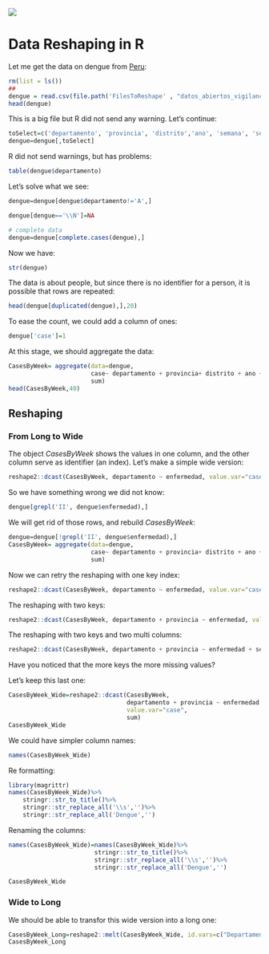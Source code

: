 <img src="https://i.imgur.com/6U6q5jQ.png"/>

# Data Reshaping in R


Let me get the data on dengue from [Peru](https://www.datosabiertos.gob.pe/dataset/vigilancia-epidemiol%C3%B3gica-de-dengue):


```r
rm(list = ls())
##
dengue = read.csv(file.path('FilesToReshape' , "datos_abiertos_vigilancia_dengue.csv"))
head(dengue)
```

This is a big file but R did not send any warning. Let's continue:

```r
toSelect=c('departamento', 'provincia', 'distrito','ano', 'semana', 'sexo','enfermedad')
dengue=dengue[,toSelect]
```

R did not send warnings, but has problems:

```r
table(dengue$departamento)
```

Let's solve what we see:
```r
dengue=dengue[dengue$departamento!='A',]

dengue[dengue=='\\N']=NA

# complete data
dengue=dengue[complete.cases(dengue),]
```

Now we have:
```r

str(dengue)
```

The data is about people, but since there is no identifier for a person, it is possible that rows are repeated:

```r
head(dengue[duplicated(dengue),],20)
```

To ease the count, we could add a column of ones:

```r
dengue['case']=1
```

At this stage, we should aggregate the data:

```r
CasesByWeek= aggregate(data=dengue,
                       case~ departamento + provincia+ distrito + ano + semana + sexo + enfermedad,
                       sum)
head(CasesByWeek,40)
```


## Reshaping

### From Long to Wide

The object *CasesByWeek* shows the values in one column, and the other column serve as identifier (an index). Let's make a simple wide version:


```r
reshape2::dcast(CasesByWeek, departamento ~ enfermedad, value.var="case",sum)
```

So we have something wrong we did not know:

```r

dengue[grepl('II', dengue$enfermedad),]
```

We will get rid of those rows, and rebuild _CasesByWeek_:

```r
dengue=dengue[!grepl('II', dengue$enfermedad),]
CasesByWeek= aggregate(data=dengue,
                       case~ departamento + provincia+ distrito + ano + semana + sexo + enfermedad,
                       sum)
```

Now we can retry the reshaping with one key index:

```r
reshape2::dcast(CasesByWeek, departamento ~ enfermedad, value.var="case",sum)
```

The reshaping with two keys:

```r

reshape2::dcast(CasesByWeek, departamento + provincia ~ enfermedad, value.var="case",sum)
```

The reshaping with two keys and two multi columns:

```r
reshape2::dcast(CasesByWeek, departamento + provincia ~ enfermedad + sexo, value.var="case",sum)

```

Have you noticed that the more keys the more missing values?

Let's keep this last one:


```r
CasesByWeek_Wide=reshape2::dcast(CasesByWeek,
                                 departamento + provincia ~ enfermedad + sexo,
                                 value.var="case",
                                 sum)
CasesByWeek_Wide
```

We could have simpler column names:

```r
names(CasesByWeek_Wide)
```

Re formatting:

```r
library(magrittr)
names(CasesByWeek_Wide)%>%
    stringr::str_to_title()%>%
    stringr::str_replace_all('\\s','')%>%
    stringr::str_replace_all('Dengue','')

```

Renaming the columns:

```r
names(CasesByWeek_Wide)=names(CasesByWeek_Wide)%>%
                        stringr::str_to_title()%>%
                        stringr::str_replace_all('\\s','')%>%
                        stringr::str_replace_all('Dengue','')

CasesByWeek_Wide
```

### Wide to Long

We should be able to transfor this wide version into a long one:


```r

CasesByWeek_Long=reshape2::melt(CasesByWeek_Wide, id.vars=c("Departamento","Provincia"))
CasesByWeek_Long
```


